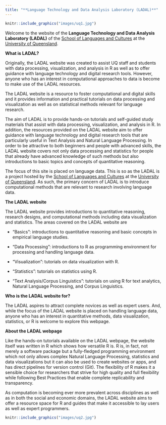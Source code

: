 ```yaml
---
title: "**Language Technology and Data Analysis Laboratory (LADAL)**"
---
```


```r
knitr::include_graphics("images/uq1.jpg")
```

Welcome to the website of the **Language Technology and Data Analysis Laboratory (LADAL)** of the [School of Languages and Cultures](https://languages-cultures.uq.edu.au/) at the [University of Queensland](https://www.uq.edu.au/).


**What is LADAL?** 

Originally, the LADAL website was created to assist UQ staff and students with data processing, visualization, and analysis in R as well as to offer guidance with language technology and digital research tools. However, anyone who has an interest in computational approaches to data is become to make use of the LADAL resources.

The LADAL website is a resource to foster computational and digital skills and it provides information and practical tutorials on data processing and visualization as well as on statistical methods relevant for language research. 

The aim of LADAL is to provide hands-on tutorials and self-guided study materials that assist with data processing, visualization, and analysis in R. In addition, the resources provided on the LADAL website aim to offer guidance with language technology and digital research tools that are particularly useful in Text Analysis and Natural Language Processing. In order to be attractive to both beginners and people with advanced skills, the LADAL website covers not only data processing and statistics for people that already have advanced knowledge of such methods but also introductions to basic topics and concepts of quantitative reasoning.

The focus of this site is placed on language data. This is so as the LADAL is a project hosted by the [School of Languages and Cultures](https://languages-cultures.uq.edu.au/) at the [University of Queensland](https://www.uq.edu.au/). As such, the primary concern of LADAL is to introduce computational methods that are relevant to research involving language data. 

**The LADAL website** 

The LADAL website provides introductions to quantitative reasoning, research designs, and computational methods including data visualization and statistics. The areas covered on the LADAL website are 

* "Basics": introductions to quantitative reasoning and basic concepts in empirical language studies.

* "Data Processing": introductions to R as programming environment for processing and handling language data.

*  "Visualization": tutorials on data visualization with R.

*  "Statistics": tutorials on statistics using R.

*  "Text Analysis/Corpus Linguistics": tutorials on using R for text analytics, Natural Language Processing, and Corpus Linguistics.


**Who is the LADAL website for?**

The LADAL aspires to attract complete novices as well as expert users. And, while the focus of the LADAL website is placed on handling language data, anyone who has an interest in quantitative methods, data visualization, statistics, or R is welcome to explore this webpage. 

**About the LADAL webpage**

Like the hands-on tutorials available on the LADAL webpage, the website itself was  written in R which shows how versatile R is. R is, in fact, not merely a software package but a fully-fledged programming environment which not only allows complex Natural Language Processing, statistics and data visualizations but it can also be used to create websites or apps, and has direct pipelines for version control (Git). The flexibility of R makes it a sensible choice for researchers that strive for high quality and full flexibility while following Best Practices that enable complete replicability and transparency.  

As computation is becoming ever more prevalent across disciplines as well as in both the social and economic domains, the LADAL website aims to offer a resource space for R and guides that make it accessible to lay users as well as expert programmers. 

```r
knitr::include_graphics("images/uq2.jpg")
```

